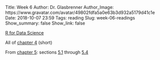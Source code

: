Title: Week 6
Author: Dr. Glasbrenner
Author_Image: https://www.gravatar.com/avatar/49802fdfa5a0e63b3d932a5179d41c1e
Date: 2018-10-07 23:59
Tags: reading
Slug: week-06-readings
Show_summary: false
Show_link: false

[[R for Data Science][r4ds-book]]{.h3}

All of [chapter 4][r4ds-ch-4] (short)

From [chapter 5][r4ds-ch-5]: sections [5.1][r4ds-ch-5.1] through [5.4][r4ds-ch-5.4]

[r4ds-book]:    http://r4ds.had.co.nz
[r4ds-ch-4]:    http://r4ds.had.co.nz/workflow-basics.html
[r4ds-ch-5]:    http://r4ds.had.co.nz/transform.html
[r4ds-ch-5.1]:  http://r4ds.had.co.nz/transform.html#introduction-2
[r4ds-ch-5.4]:  http://r4ds.had.co.nz/transform.html#select
